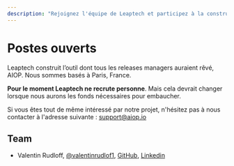 ```yaml
---
description: "Rejoignez l'équipe de Leaptech et participez à la construction de l'outil de packaging/release management de demain."
---
```


# Postes ouverts

Leaptech construit l’outil dont tous les releases managers auraient rêvé, AIOP. Nous sommes basés à Paris, France.

**Pour le moment Leaptech ne recrute personne**. Mais cela devrait changer lorsque nous aurons les fonds nécessaires pour embaucher.

Si vous êtes tout de même intéressé par notre projet, n'hésitez pas à nous contacter à l'adresse suivante : support@aiop.io

## Team

- Valentin Rudloff, [@valentinrudlof1](https://x.com/valentinrudlof1), [GitHub](https://github.com/Gamma-Software), [Linkedin](https://www.linkedin.com/in/rudloffvalentin/)